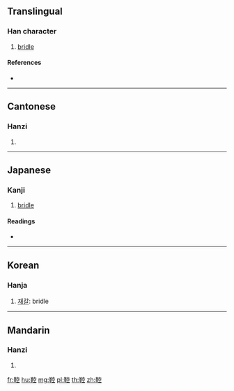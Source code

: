{{character info/new}}
==Translingual==

===Han character===
{{Han char|rn=177|rad=革|as=08|sn=17|four=43511|canj=TJJCM}}

# [[bridle]]

====References====
* {{Han ref|kx=1388.180|dkj=42864|dj=1903.050|hdz=74341.030|uh=979A|ud=38810|bh=EEFC|bd=61180}}

----

==Cantonese==

===Hanzi===
{{yue-hanzi|jyut=|y=hung3}}

# {{defn|lang=yue|sort=革08}}

----

==Japanese==

===Kanji===
{{ja-kanji|grade=|rs=革08}}

# [[bridle]]

====Readings====
* {{ja-readings|on=[[こう]] (kō), [[く]] (ku)|kun=[[おもがい]] (omogai)}}

----

==Korean==

===Hanja===
{{ko-hanja|hangeul=공|rv=gong|mr=kong}}

# [[재갈]]: bridle

----

==Mandarin==

===Hanzi===
{{cmn-hanzi|pin=[[bǐ]] ([[bi3]]), [[kòng]] ([[kong4]]), [[pí]] ([[pi2]])|wg=pi<sup>3</sup>, k'ung<sup>4</sup>, p'i<sup>2</sup>}}

# {{defn|lang=cmn|sort=革08}}

[[fr:鞚]]
[[hu:鞚]]
[[mg:鞚]]
[[pl:鞚]]
[[th:鞚]]
[[zh:鞚]]